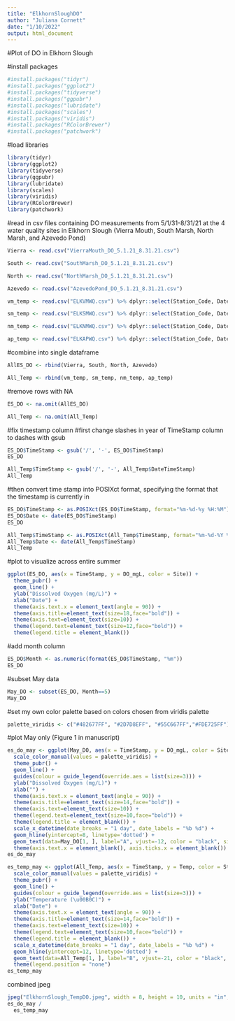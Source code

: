 ```yaml
---
title: "ElkhornSloughDO"
author: "Juliana Cornett"
date: "1/10/2022"
output: html_document
---
```


#Plot of DO in Elkhorn Slough

#install packages

```r
#install.packages("tidyr")
#install.packages("ggplot2")
#install.packages("tidyverse")
#install.packages("ggpubr")
#install.packages("lubridate")
#install.packages("scales")
#install.packages("viridis")
#install.packages("RColorBrewer")
#install.packages("patchwork")
```

#load libraries

```r
library(tidyr)
library(ggplot2)
library(tidyverse)
library(ggpubr)
library(lubridate)
library(scales)
library(viridis)
library(RColorBrewer)
library(patchwork)
```

#read in csv files containing DO measurements from 5/1/31-8/31/21 at the 4 water quality sites in Elkhorn Slough (Vierra Mouth, South Marsh, North Marsh, and Azevedo Pond)

```r
Vierra <- read.csv("VierraMouth_DO_5.1.21_8.31.21.csv")

South <- read.csv("SouthMarsh_DO_5.1.21_8.31.21.csv")

North <- read.csv("NorthMarsh_DO_5.1.21_8.31.21.csv")

Azevedo <- read.csv("AzevedoPond_DO_5.1.21_8.31.21.csv")

vm_temp <- read.csv("ELKVMWQ.csv") %>% dplyr::select(Station_Code, DateTimeStamp, Temp)

sm_temp <- read.csv("ELKSMWQ.csv") %>% dplyr::select(Station_Code, DateTimeStamp, Temp)

nm_temp <- read.csv("ELKNMWQ.csv") %>% dplyr::select(Station_Code, DateTimeStamp, Temp)

ap_temp <- read.csv("ELKAPWQ.csv") %>% dplyr::select(Station_Code, DateTimeStamp, Temp)
```

#combine into single dataframe

```r
AllES_DO <- rbind(Vierra, South, North, Azevedo)

All_Temp <- rbind(vm_temp, sm_temp, nm_temp, ap_temp)
```

#remove rows with NA

```r
ES_DO <- na.omit(AllES_DO)

All_Temp <- na.omit(All_Temp)
```

#fix timestamp column
#first change slashes in year of TimeStamp column to dashes with gsub

```r
ES_DO$TimeStamp <- gsub('/', '-', ES_DO$TimeStamp)
ES_DO

All_Temp$TimeStamp <- gsub('/', '-', All_Temp$DateTimeStamp)
All_Temp
```

#then convert time stamp into POSIXct format, specifying the format that the timestamp is currently in

```r
ES_DO$TimeStamp <- as.POSIXct(ES_DO$TimeStamp, format="%m-%d-%y %H:%M")
ES_DO$Date <- date(ES_DO$TimeStamp)
ES_DO

All_Temp$TimeStamp <- as.POSIXct(All_Temp$TimeStamp, format="%m-%d-%Y %H:%M")
All_Temp$Date <- date(All_Temp$TimeStamp)
All_Temp
```

#plot to visualize across entire summer

```r
ggplot(ES_DO, aes(x = TimeStamp, y = DO_mgL, color = Site)) + 
  theme_pubr() + 
  geom_line() +
  ylab("Dissolved Oxygen (mg/L)") + 
  xlab("Date") + 
  theme(axis.text.x = element_text(angle = 90)) + 
  theme(axis.title=element_text(size=18,face="bold")) +
  theme(axis.text=element_text(size=10)) + 
  theme(legend.text=element_text(size=12,face="bold")) +
  theme(legend.title = element_blank()) 
```

#add month column

```r
ES_DO$Month <- as.numeric(format(ES_DO$TimeStamp, "%m"))
ES_DO
```

#subset May data

```r
May_DO <- subset(ES_DO, Month==5)
May_DO
```

#set my own color palette based on colors chosen from viridis palette

```r
palette_viridis <- c("#482677FF", "#2D7D8EFF", "#55C667FF","#FDE725FF")
```

#plot May only (Figure 1 in manuscript)

```r
es_do_may <- ggplot(May_DO, aes(x = TimeStamp, y = DO_mgL, color = Site)) + 
  scale_color_manual(values = palette_viridis) +
  theme_pubr() + 
  geom_line() +
  guides(colour = guide_legend(override.aes = list(size=3))) +
  ylab("Dissolved Oxygen (mg/L)") + 
  xlab("") + 
  theme(axis.text.x = element_text(angle = 90)) + 
  theme(axis.title=element_text(size=14,face="bold")) +
  theme(axis.text=element_text(size=10)) + 
  theme(legend.text=element_text(size=10,face="bold")) +
  theme(legend.title = element_blank()) +
  scale_x_datetime(date_breaks = "1 day", date_labels = "%b %d") + 
  geom_hline(yintercept=8, linetype='dotted') +
  geom_text(data=May_DO[1, ], label="A", vjust=-12, color = "black", size = 5, check_overlap = TRUE) +
  theme(axis.text.x = element_blank(), axis.ticks.x = element_blank())
es_do_may

es_temp_may <- ggplot(All_Temp, aes(x = TimeStamp, y = Temp, color = Station_Code)) + 
  scale_color_manual(values = palette_viridis) +
  theme_pubr() + 
  geom_line() +
  guides(colour = guide_legend(override.aes = list(size=3))) +
  ylab("Temperature (\u00B0C)") + 
  xlab("Date") + 
  theme(axis.text.x = element_text(angle = 90)) + 
  theme(axis.title=element_text(size=14,face="bold")) +
  theme(axis.text=element_text(size=10)) + 
  theme(legend.text=element_text(size=10,face="bold")) +
  theme(legend.title = element_blank()) +
  scale_x_datetime(date_breaks = "1 day", date_labels = "%b %d") + 
  geom_hline(yintercept=12, linetype='dotted') +
  geom_text(data=All_Temp[1, ], label="B", vjust=-21, color = "black", size = 5, check_overlap = TRUE)+
  theme(legend.position = "none")
es_temp_may
```

combined jpeg

```r
jpeg("ElkhornSlough_TempDO.jpeg", width = 8, height = 10, units = "in", res = 600)
es_do_may /
  es_temp_may
```


